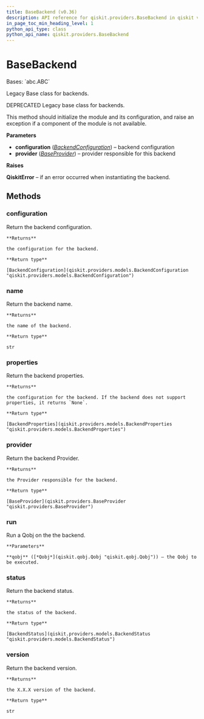 ```yaml
---
title: BaseBackend (v0.36)
description: API reference for qiskit.providers.BaseBackend in qiskit v0.36
in_page_toc_min_heading_level: 1
python_api_type: class
python_api_name: qiskit.providers.BaseBackend
---
```


# BaseBackend

<Class id="qiskit.providers.BaseBackend" isDedicatedPage={true} github="https://github.com/qiskit/qiskit/tree/stable/0.20/qiskit/providers/basebackend.py" signature="BaseBackend(configuration, provider=None)" modifiers="class">
  Bases: `abc.ABC`

  Legacy Base class for backends.

  DEPRECATED Legacy base class for backends.

  This method should initialize the module and its configuration, and raise an exception if a component of the module is not available.

  **Parameters**

  *   **configuration** ([*BackendConfiguration*](qiskit.providers.models.BackendConfiguration "qiskit.providers.models.BackendConfiguration")) – backend configuration
  *   **provider** ([*BaseProvider*](qiskit.providers.BaseProvider "qiskit.providers.BaseProvider")) – provider responsible for this backend

  **Raises**

  **QiskitError** – if an error occurred when instantiating the backend.

  ## Methods

  <span id="qiskit-providers-basebackend-configuration" />

  ### configuration

  <Function id="qiskit.providers.BaseBackend.configuration" signature="BaseBackend.configuration()">
    Return the backend configuration.

    **Returns**

    the configuration for the backend.

    **Return type**

    [BackendConfiguration](qiskit.providers.models.BackendConfiguration "qiskit.providers.models.BackendConfiguration")
  </Function>

  <span id="qiskit-providers-basebackend-name" />

  ### name

  <Function id="qiskit.providers.BaseBackend.name" signature="BaseBackend.name()">
    Return the backend name.

    **Returns**

    the name of the backend.

    **Return type**

    str
  </Function>

  <span id="qiskit-providers-basebackend-properties" />

  ### properties

  <Function id="qiskit.providers.BaseBackend.properties" signature="BaseBackend.properties()">
    Return the backend properties.

    **Returns**

    the configuration for the backend. If the backend does not support properties, it returns `None`.

    **Return type**

    [BackendProperties](qiskit.providers.models.BackendProperties "qiskit.providers.models.BackendProperties")
  </Function>

  <span id="qiskit-providers-basebackend-provider" />

  ### provider

  <Function id="qiskit.providers.BaseBackend.provider" signature="BaseBackend.provider()">
    Return the backend Provider.

    **Returns**

    the Provider responsible for the backend.

    **Return type**

    [BaseProvider](qiskit.providers.BaseProvider "qiskit.providers.BaseProvider")
  </Function>

  <span id="qiskit-providers-basebackend-run" />

  ### run

  <Function id="qiskit.providers.BaseBackend.run" signature="BaseBackend.run(qobj)" modifiers="abstract">
    Run a Qobj on the the backend.

    **Parameters**

    **qobj** ([*Qobj*](qiskit.qobj.Qobj "qiskit.qobj.Qobj")) – the Qobj to be executed.
  </Function>

  <span id="qiskit-providers-basebackend-status" />

  ### status

  <Function id="qiskit.providers.BaseBackend.status" signature="BaseBackend.status()">
    Return the backend status.

    **Returns**

    the status of the backend.

    **Return type**

    [BackendStatus](qiskit.providers.models.BackendStatus "qiskit.providers.models.BackendStatus")
  </Function>

  <span id="qiskit-providers-basebackend-version" />

  ### version

  <Function id="qiskit.providers.BaseBackend.version" signature="BaseBackend.version()">
    Return the backend version.

    **Returns**

    the X.X.X version of the backend.

    **Return type**

    str
  </Function>
</Class>

